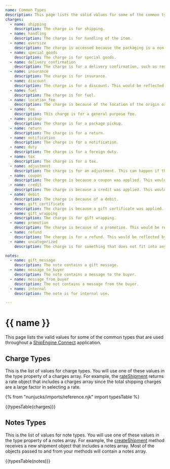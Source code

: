 ```yaml
---
name: Common Types
description: This page lists the valid values for some of the common types.
charges:
  - name: shipping
    description: The charge is for shipping.
  - name: handling
    description: The charge is for handling of the item.
  - name: oversize
    description: The charge is accessed because the packaging is a non-standard size.
  - name: special_goods
    description: The charge is for special goods.
  - name: delivery_confirmation
    description: The charge is for a delivery confirmation, such as requiring an adult signature.
  - name: insurance
    description: The charge is for insurance.
  - name: discount
    description: The charge is for a discount. This would be reflected by a negative value.
  - name: fuel
    description: The charge is for fuel.
  - name: location_fee
    description: The charge is because of the location of the origin or destination address.
  - name: fee
    description: This charge is for a general purpose fee.
  - name: pickup
    description: The charge is for a package pickup.
  - name: return
    description: The charge is for a return.
  - name: notification
    description: The charge is for a notification.
  - name: duty
    description: The charge is for a foreign duty.
  - name: tax
    description: The charge is for a tax.
  - name: adjustment
    description: The charge is for an adjustment. This can happen if the package dimensions or weight are different from what was used when the label was generated. It would be negative for a refund.
  - name: coupon
    description: The charge is because a coupon was applied. This would be reflected by a negative value.
  - name: credit
    description: The charge is because a credit was applied. This would be reflected by a negative value.
  - name: debit
    description: The charge is because of a debit.
  - name: gift_certificate
    description: The charge is because a gift certificate was applied. This would be reflected by a negative value.
  - name: gift_wrapping
    description: The charge is for gift wrapping.
  - name: promotion
    description: The charge is because of a promotion. This would be reflected by a negative value.
  - name: refund
    description: The charge is for a refund. This would be reflected by a negative value.
  - name: uncategorized
    description: The charge is for something that does not fit into any of the other categories.

notes:
  - name: gift_message
    description: The note contains a gift message.
  - name: message_to_buyer
    description: The note contains a message to the buyer.
  - name: message_from_buyer
    description: The not contains a message from the buyer.
  - name: internal
    description: The note is for internal use.

---
```


{{ name }}
==========================
This page lists the valid values for some of the common types that are used throughout a [ShipEngine Connect](./../index.mdx) application.

Charge Types
-----------------------------------
This is the list of values for charge types. You will use one of these values in the type property of a charges array. For example, the [rateShipment](./methods/rate-shipment.mdx) returns a rate object that includes
a charges array since the total shipping charges are a large factor in selecting a rate.

{% from "nunjucks/imports/reference.njk" import typesTable %}

{{typesTable(charges)}}

Notes Types
------------------------------------------
This is the list of values for note types. You will use one of these values in the type property of a notes array. For example, the [createShipment](./methods/create-shipment.mdx) method receives a new shipment object that includes
a notes array. Most of the objects passed to and from your methods will contain a notes array.



{{typesTable(notes)}}
